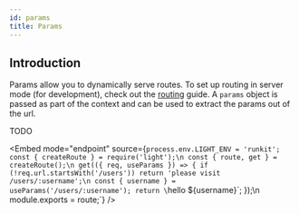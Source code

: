 ```yaml
---
id: params
title: Params
---
```


## Introduction

Params allow you to dynamically serve routes. To set up routing in server mode (for development), check out the [routing](core/routing.md) guide. A `params` object is passed as part of the context and can be used to extract the params out of the url.

TODO


<Embed
  mode="endpoint"
  source={`process.env.LIGHT_ENV = 'runkit';
const { createRoute } = require('light');\n
const { route, get } = createRoute();\n
get(({ req, useParams }) => {
  if (!req.url.startsWith('/users')) return 'please visit /users/:username';\n
  const { username } = useParams('/users/:username');
  return \`hello \${username}\`;
});\n
module.exports = route;`}
/>

